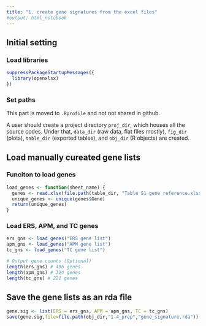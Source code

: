 ```yaml
---
title: "1. create gene signatures from the excel files"
#output: html_notebook
---
```


## Initial setting
### Load libraries
```r
suppressPackageStartupMessages({
  library(openxlsx)
})
```

### Set paths
This part is moved to  `.Rprofile` and not not shared in github. 

A user should create a project directory `proj_dir`, which houses all the source codes. Under that, `data_dir` (raw data, flat files mostly), `fig_dir` (plots), `table_dir` (exported tables), and `obj_dir` (R objects) are created.

## Load manually cureated gene lists
### Funciton to load genes
```r
load_genes <- function(sheet_name) {
  genes <- read.xlsx(file.path(table_dir, "Table S1 gene reference.xlsx"), sheet = sheet_name)
  unique_genes <- unique(genes$Gene)
  return(unique_genes)
}
```

### Load ERS, APM, and TC genes
```r
ers_gns <- load_genes("ERS gene list")
apm_gns <- load_genes("APM gene list")
tc_gns <- load_genes("TC gene list")

# Output gene counts (Optional)
length(ers_gns) # 496 genes
length(apm_gns) # 324 genes
length(tc_gns) # 221 genes
```


## Save the gene lists as an rda file
```r
gene.sig <- list(ERS = ers_gns, APM = apm_gns, TC = tc_gns)
save(gene.sig,file=file.path(obj_dir,"1-4_prep","gene_signature.rda"))
```



